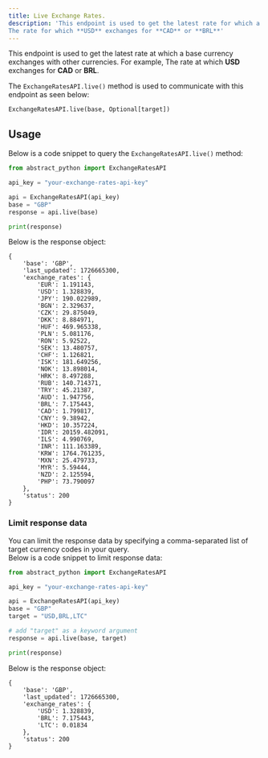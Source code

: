 ```yaml
---
title: Live Exchange Rates.
description: 'This endpoint is used to get the latest rate for which a base currency exchanges with other currencies. For example,
The rate for which **USD** exchanges for **CAD** or **BRL**'
---
```


This endpoint is used to get the latest rate at which a base currency exchanges with other currencies. For example,
The rate at which **USD** exchanges for **CAD** or **BRL**.

The `ExchangeRatesAPI.live()` method is used to communicate with this endpoint as seen below:

`ExchangeRatesAPI.live(base, Optional[target])`

## Usage

Below is a code snippet to query the `ExchangeRatesAPI.live()` method:

```python
from abstract_python import ExchangeRatesAPI

api_key = "your-exchange-rates-api-key"

api = ExchangeRatesAPI(api_key)
base = "GBP"
response = api.live(base)

print(response)

```

Below is the response object:

```
{
    'base': 'GBP',
    'last_updated': 1726665300,
    'exchange_rates': {
        'EUR': 1.191143,
        'USD': 1.328839,
        'JPY': 190.022989,
        'BGN': 2.329637,
        'CZK': 29.875049,
        'DKK': 8.884971,
        'HUF': 469.965338,
        'PLN': 5.081176,
        'RON': 5.92522,
        'SEK': 13.480757,
        'CHF': 1.126821,
        'ISK': 181.649256,
        'NOK': 13.898014,
        'HRK': 8.497288,
        'RUB': 140.714371,
        'TRY': 45.21387,
        'AUD': 1.947756,
        'BRL': 7.175443,
        'CAD': 1.799817,
        'CNY': 9.38942,
        'HKD': 10.357224,
        'IDR': 20159.482091,
        'ILS': 4.990769,
        'INR': 111.163389,
        'KRW': 1764.761235,
        'MXN': 25.479733,
        'MYR': 5.59444,
        'NZD': 2.125594,
        'PHP': 73.790097
    },
    'status': 200
}
```

### Limit response data

You can limit the response data by specifying a comma-separated list of target currency codes in your query.  
Below is a code snippet to limit response data:

```python
from abstract_python import ExchangeRatesAPI

api_key = "your-exchange-rates-api-key"

api = ExchangeRatesAPI(api_key)
base = "GBP"
target = "USD,BRL,LTC"

# add "target" as a keyword argument
response = api.live(base, target)

print(response)

```

Below is the response object:

```
{
    'base': 'GBP',
    'last_updated': 1726665300,
    'exchange_rates': {
        'USD': 1.328839,
        'BRL': 7.175443,
        'LTC': 0.01834
    },
    'status': 200
}
```
